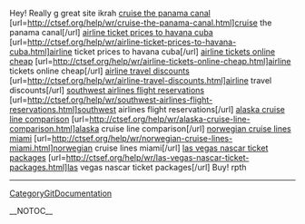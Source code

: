 Hey! Really g great site ikrah
<a href= http://ctsef.org/help/wr/cruise-the-panama-canal.html >cruise the panama canal</a> [url=http://ctsef.org/help/wr/cruise-the-panama-canal.html]cruise the panama canal[/url] <a href= http://ctsef.org/help/wr/airline-ticket-prices-to-havana-cuba.html >airline ticket prices to havana cuba</a> [url=http://ctsef.org/help/wr/airline-ticket-prices-to-havana-cuba.html]airline ticket prices to havana cuba[/url] <a href= http://ctsef.org/help/wr/airline-tickets-online-cheap.html >airline tickets online cheap</a> [url=http://ctsef.org/help/wr/airline-tickets-online-cheap.html]airline tickets online cheap[/url] <a href= http://ctsef.org/help/wr/airline-travel-discounts.html >airline travel discounts</a> [url=http://ctsef.org/help/wr/airline-travel-discounts.html]airline travel discounts[/url] <a href= http://ctsef.org/help/wr/southwest-airlines-flight-reservations.html >southwest airlines flight reservations</a> [url=http://ctsef.org/help/wr/southwest-airlines-flight-reservations.html]southwest airlines flight reservations[/url] <a href= http://ctsef.org/help/wr/alaska-cruise-line-comparison.html >alaska cruise line comparison</a> [url=http://ctsef.org/help/wr/alaska-cruise-line-comparison.html]alaska cruise line comparison[/url] <a href= http://ctsef.org/help/wr/norwegian-cruise-lines-miami.html >norwegian cruise lines miami</a> [url=http://ctsef.org/help/wr/norwegian-cruise-lines-miami.html]norwegian cruise lines miami[/url] <a href= http://ctsef.org/help/wr/las-vegas-nascar-ticket-packages.html >las vegas nascar ticket packages</a> [url=http://ctsef.org/help/wr/las-vegas-nascar-ticket-packages.html]las vegas nascar ticket packages[/url] 
Buy! rpth
----
[[CategoryGitDocumentation]]

__NOTOC__